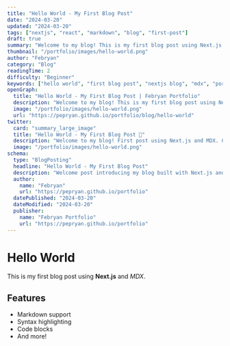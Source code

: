 ```yaml
---
title: "Hello World - My First Blog Post"
date: "2024-03-20"
updated: "2024-03-20"
tags: ["nextjs", "react", "markdown", "blog", "first-post"]
draft: true
summary: "Welcome to my blog! This is my first blog post using Next.js and MDX. Learn about the technologies and features I'm using to build this portfolio."
thumbnail: "/portfolio/images/hello-world.png"
author: "Febryan"
category: "Blog"
readingTime: 2
difficulty: "Beginner"
keywords: ["hello world", "first blog post", "nextjs blog", "mdx", "portfolio blog", "web development"]
openGraph:
  title: "Hello World - My First Blog Post | Febryan Portfolio"
  description: "Welcome to my blog! This is my first blog post using Next.js and MDX. Discover the technologies behind this portfolio."
  image: "/portfolio/images/hello-world.png"
  url: "https://pepryan.github.io/portfolio/blog/hello-world"
twitter:
  card: "summary_large_image"
  title: "Hello World - My First Blog Post 👋"
  description: "Welcome to my blog! First post using Next.js and MDX. Check out the tech stack behind this portfolio."
  image: "/portfolio/images/hello-world.png"
schema:
  type: "BlogPosting"
  headline: "Hello World - My First Blog Post"
  description: "Welcome post introducing my blog built with Next.js and MDX, showcasing the technologies and features used in this portfolio website."
  author:
    name: "Febryan"
    url: "https://pepryan.github.io/portfolio"
  datePublished: "2024-03-20"
  dateModified: "2024-03-20"
  publisher:
    name: "Febryan Portfolio"
    url: "https://pepryan.github.io/portfolio"
---
```


# Hello World

This is my first blog post using **Next.js** and *MDX*. 

## Features
- Markdown support
- Syntax highlighting
- Code blocks
- And more!
